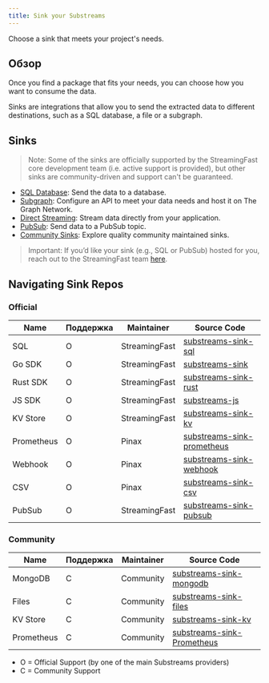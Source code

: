 ```yaml
---
title: Sink your Substreams
---
```


Choose a sink that meets your project's needs.

## Обзор

Once you find a package that fits your needs, you can choose how you want to consume the data.

Sinks are integrations that allow you to send the extracted data to different destinations, such as a SQL database, a file or a subgraph.

## Sinks

> Note: Some of the sinks are officially supported by the StreamingFast core development team (i.e. active support is provided), but other sinks are community-driven and support can't be guaranteed.

- [SQL Database](https://docs.substreams.dev/how-to-guides/sinks/sql-sink): Send the data to a database.
- [Subgraph](/sps/introduction/): Configure an API to meet your data needs and host it on The Graph Network.
- [Direct Streaming](https://docs.substreams.dev/how-to-guides/sinks/stream): Stream data directly from your application.
- [PubSub](https://docs.substreams.dev/how-to-guides/sinks/pubsub): Send data to a PubSub topic.
- [Community Sinks](https://docs.substreams.dev/how-to-guides/sinks/community-sinks): Explore quality community maintained sinks.

> Important: If you’d like your sink (e.g., SQL or PubSub) hosted for you, reach out to the StreamingFast team [here](mailto:sales@streamingfast.io).

## Navigating Sink Repos

### Official

| Name       | Поддержка | Maintainer    | Source Code                                                                               |
| ---------- | --------- | ------------- | ----------------------------------------------------------------------------------------- |
| SQL        | O         | StreamingFast | [substreams-sink-sql](https://github.com/streamingfast/substreams-sink-sql)               |
| Go SDK     | O         | StreamingFast | [substreams-sink](https://github.com/streamingfast/substreams-sink)                       |
| Rust SDK   | O         | StreamingFast | [substreams-sink-rust](https://github.com/streamingfast/substreams-sink-rust)             |
| JS SDK     | O         | StreamingFast | [substreams-js](https://github.com/substreams-js/substreams-js)                           |
| KV Store   | O         | StreamingFast | [substreams-sink-kv](https://github.com/streamingfast/substreams-sink-kv)                 |
| Prometheus | O         | Pinax         | [substreams-sink-prometheus](https://github.com/pinax-network/substreams-sink-prometheus) |
| Webhook    | O         | Pinax         | [substreams-sink-webhook](https://github.com/pinax-network/substreams-sink-webhook)       |
| CSV        | O         | Pinax         | [substreams-sink-csv](https://github.com/pinax-network/substreams-sink-csv)               |
| PubSub     | O         | StreamingFast | [substreams-sink-pubsub](https://github.com/streamingfast/substreams-sink-pubsub)         |

### Community

| Name       | Поддержка | Maintainer | Source Code                                                                               |
| ---------- | --------- | ---------- | ----------------------------------------------------------------------------------------- |
| MongoDB    | C         | Community  | [substreams-sink-mongodb](https://github.com/streamingfast/substreams-sink-mongodb)       |
| Files      | C         | Community  | [substreams-sink-files](https://github.com/streamingfast/substreams-sink-files)           |
| KV Store   | C         | Community  | [substreams-sink-kv](https://github.com/streamingfast/substreams-sink-kv)                 |
| Prometheus | C         | Community  | [substreams-sink-Prometheus](https://github.com/pinax-network/substreams-sink-prometheus) |

- O = Official Support (by one of the main Substreams providers)
- C = Community Support

